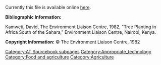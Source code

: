 Currently this file is available online [http://www.cd3wd.com/cd3wd_40/JF/419/08-312.pdf here].

'''Bibliographic Information:''' 

Kamweti, David, The Environment Liaison Centre, 1982, "Tree Planting in Africa South of the Sahara," Environment Liaison Centre, Nairobi, Kenya. 

'''Copyright Information:''' © The Environment Liaison Centre, 1982


{{DEFAULTSORT:{{SUBPAGENAME}}}} 
[[Category:AT Sourcebook subpages]]
[[Category:Appropriate_technology]]
[[Category:Food and agriculture]]
[[Category:Agriculture]]